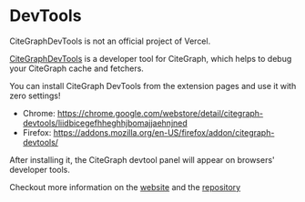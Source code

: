 
# DevTools


<Callout>
  CiteGraphDevTools is not an official project of Vercel.
</Callout>

[CiteGraphDevTools](https://citegraph-devtools.vercel.app/) is a developer tool for CiteGraph, which helps to debug your CiteGraph cache and fetchers.


You can install CiteGraph DevTools from the extension pages and use it with zero settings!

- Chrome: https://chrome.google.com/webstore/detail/citegraph-devtools/liidbicegefhheghhjbomajjaehnjned
- Firefox: https://addons.mozilla.org/en-US/firefox/addon/citegraph-devtools/

After installing it, the CiteGraph devtool panel will appear on browsers' developer tools.

Checkout more information on the [website](https://citegraph-devtools.vercel.app/) and the [repository](https://github.com/koba04/citegraph-devtools)